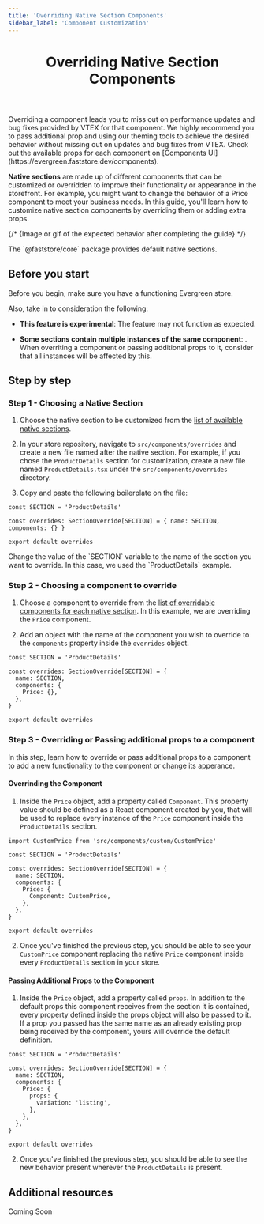 ```yaml
---
title: 'Overriding Native Section Components'
sidebar_label: 'Component Customization'
---
```



<header>

# Overriding Native Section Components

</header>

<Callout type="warning" emoji="⚠️">
  Overriding a component leads you to miss out on performance updates and bug
  fixes provided by VTEX for that component. We highly recommend you to pass
  additional prop and using our theming tools to achieve the desired behavior
  without missing out on updates and bug fixes from VTEX. Check out the
  available props for each component on [Components
  UI](https://evergreen.faststore.dev/components).
</Callout>

**Native sections** are made up of different components that can be customized or overridden to improve their functionality or appearance in the storefront.
For example, you might want to change the behavior of a Price component to meet your business needs.
In this guide, you'll learn how to customize native section components by overriding them or adding extra props.

{/* {Image or gif of the expected behavior after completing the guide} */}

<Callout type="info" emoji="ℹ️">
  The `@faststore/core` package provides default native sections.
</Callout>

## Before you start

Before you begin, make sure you have a functioning Evergreen store.

Also, take in to consideration the following:

- **This feature is experimental**: The feature may not function as expected.

- **Some sections contain multiple instances of the same component**: . When overriting a component or passing additional props to it, consider that all instances will be affected by this.

## Step by step

### Step 1 - Choosing a Native Section

1. Choose the native section to be customized from the [list of available native sections](./tbd-link).
2. In your store repository, navigate to `src/components/overrides` and create a new file named after the native section.
   For example, if you chose the `ProductDetails` section for customization, create a new file named `ProductDetails.tsx` under the `src/components/overrides` directory.

3. Copy and paste the following boilerplate on the file:

```tsx
const SECTION = 'ProductDetails'

const overrides: SectionOverride[SECTION] = { name: SECTION, components: {} }

export default overrides
```

<Callout type="warning" emoji="⚠️">
  Change the value of the `SECTION` variable to the name of the section you want
  to override. In this case, we used the `ProductDetails` example.
</Callout>

### Step 2 - Choosing a component to override

1. Choose a component to override from the [list of overridable components for each native section](/tbd-link). In this example, we are overriding the `Price` component.

2. Add an object with the name of the component you wish to override to the `components` property inside the `overrides` object.

```tsx
const SECTION = 'ProductDetails'

const overrides: SectionOverride[SECTION] = {
  name: SECTION,
  components: {
    Price: {},
  },
}

export default overrides
```

### Step 3 - Overriding or Passing additional props to a component

In this step, learn how to override or pass additional props to a component to add a new functionality
to the component or change its apperance.



#### Overrinding the Component

1. Inside the `Price` object, add a property called `Component`. This property value should be defined as a React component created by you, that will be used to replace every instance of the `Price` component inside the `ProductDetails` section.

```tsx
import CustomPrice from 'src/components/custom/CustomPrice'

const SECTION = 'ProductDetails'

const overrides: SectionOverride[SECTION] = {
  name: SECTION,
  components: {
    Price: {
      Component: CustomPrice,
    },
  },
}

export default overrides
```

2. Once you've finished the previous step, you should be able to see your `CustomPrice` component replacing the native `Price` component inside every `ProductDetails` section in your store.

#### Passing Additional Props to the Component

1. Inside the `Price` object, add a property called `props`. In addition to the default props this component receives from the section it is contained, every property defined inside the props object will also be passed to it. If a prop you passed has the same name as an already existing prop being received by the component, yours will override the default definition.

```tsx
const SECTION = 'ProductDetails'

const overrides: SectionOverride[SECTION] = {
  name: SECTION,
  components: {
    Price: {
      props: {
        variation: 'listing',
      },
    },
  },
}

export default overrides
```

2. Once you've finished the previous step, you should be able to see the new behavior present wherever the `ProductDetails` is present.

## Additional resources

Coming Soon
